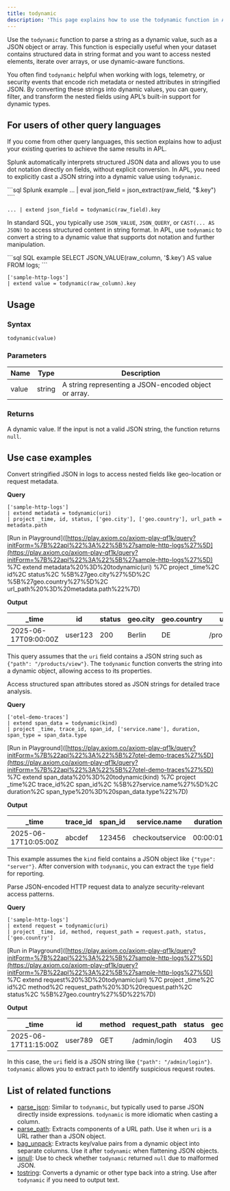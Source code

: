 ```yaml
---
title: todynamic
description: 'This page explains how to use the todynamic function in APL.'
---
```


Use the `todynamic` function to parse a string as a dynamic value, such as a JSON object or array. This function is especially useful when your dataset contains structured data in string format and you want to access nested elements, iterate over arrays, or use dynamic-aware functions.

You often find `todynamic` helpful when working with logs, telemetry, or security events that encode rich metadata or nested attributes in stringified JSON. By converting these strings into dynamic values, you can query, filter, and transform the nested fields using APL’s built-in support for dynamic types.

## For users of other query languages

If you come from other query languages, this section explains how to adjust your existing queries to achieve the same results in APL.

<AccordionGroup>
<Accordion title="Splunk SPL users">

Splunk automatically interprets structured JSON data and allows you to use dot notation directly on fields, without explicit conversion. In APL, you need to explicitly cast a JSON string into a dynamic value using `todynamic`.

<CodeGroup>
```sql Splunk example
... | eval json_field = json_extract(raw_field, "$.key")
````

```kusto APL equivalent
... | extend json_field = todynamic(raw_field).key
```

</CodeGroup>

</Accordion>
<Accordion title="ANSI SQL users">

In standard SQL, you typically use `JSON_VALUE`, `JSON_QUERY`, or `CAST(... AS JSON)` to access structured content in string format. In APL, use `todynamic` to convert a string to a dynamic value that supports dot notation and further manipulation.

<CodeGroup>
```sql SQL example
SELECT JSON_VALUE(raw_column, '$.key') AS value FROM logs;
```

```kusto APL equivalent
['sample-http-logs'] 
| extend value = todynamic(raw_column).key
```

</CodeGroup>

</Accordion>
</AccordionGroup>

## Usage

### Syntax

```kusto
todynamic(value)
```

### Parameters

| Name  | Type   | Description                                           |
| ----- | ------ | ----------------------------------------------------- |
| value | string | A string representing a JSON-encoded object or array. |

### Returns

A dynamic value. If the input is not a valid JSON string, the function returns `null`.

## Use case examples

<Tabs>
<Tab title="Log analysis">

Convert stringified JSON in logs to access nested fields like geo-location or request metadata.

**Query**

```kusto
['sample-http-logs']
| extend metadata = todynamic(uri)
| project _time, id, status, ['geo.city'], ['geo.country'], url_path = metadata.path
```

\[Run in Playground]\([https://play.axiom.co/axiom-play-qf1k/query?initForm=%7B%22apl%22%3A%22%5B%27sample-http-logs%27%5D](https://play.axiom.co/axiom-play-qf1k/query?initForm=%7B%22apl%22%3A%22%5B%27sample-http-logs%27%5D) %7C extend metadata%20%3D%20todynamic(uri) %7C project \_time%2C id%2C status%2C %5B%27geo.city%27%5D%2C %5B%27geo.country%27%5D%2C url\_path%20%3D%20metadata.path%22%7D)

**Output**

| \_time               | id      | status | geo.city | geo.country | url\_path      |
| -------------------- | ------- | ------ | -------- | ----------- | -------------- |
| 2025-06-17T09:00:00Z | user123 | 200    | Berlin   | DE          | /products/view |

This query assumes that the `uri` field contains a JSON string such as `{"path": "/products/view"}`. The `todynamic` function converts the string into a dynamic object, allowing access to its properties.

</Tab>
<Tab title="OpenTelemetry traces">

Access structured span attributes stored as JSON strings for detailed trace analysis.

**Query**

```kusto
['otel-demo-traces']
| extend span_data = todynamic(kind)
| project _time, trace_id, span_id, ['service.name'], duration, span_type = span_data.type
```

\[Run in Playground]\([https://play.axiom.co/axiom-play-qf1k/query?initForm=%7B%22apl%22%3A%22%5B%27otel-demo-traces%27%5D](https://play.axiom.co/axiom-play-qf1k/query?initForm=%7B%22apl%22%3A%22%5B%27otel-demo-traces%27%5D) %7C extend span\_data%20%3D%20todynamic(kind) %7C project \_time%2C trace\_id%2C span\_id%2C %5B%27service.name%27%5D%2C duration%2C span\_type%20%3D%20span\_data.type%22%7D)

**Output**

| \_time               | trace\_id | span\_id | service.name    | duration | span\_type |
| -------------------- | --------- | -------- | --------------- | -------- | ---------- |
| 2025-06-17T10:05:00Z | abcdef    | 123456   | checkoutservice | 00:00:01 | server     |

This example assumes the `kind` field contains a JSON object like `{"type": "server"}`. After conversion with `todynamic`, you can extract the `type` field for reporting.

</Tab>
<Tab title="Security logs">

Parse JSON-encoded HTTP request data to analyze security-relevant access patterns.

**Query**

```kusto
['sample-http-logs']
| extend request = todynamic(uri)
| project _time, id, method, request_path = request.path, status, ['geo.country']
```

\[Run in Playground]\([https://play.axiom.co/axiom-play-qf1k/query?initForm=%7B%22apl%22%3A%22%5B%27sample-http-logs%27%5D](https://play.axiom.co/axiom-play-qf1k/query?initForm=%7B%22apl%22%3A%22%5B%27sample-http-logs%27%5D) %7C extend request%20%3D%20todynamic(uri) %7C project \_time%2C id%2C method%2C request\_path%20%3D%20request.path%2C status%2C %5B%27geo.country%27%5D%22%7D)

**Output**

| \_time               | id      | method | request\_path | status | geo.country |
| -------------------- | ------- | ------ | ------------- | ------ | ----------- |
| 2025-06-17T11:15:00Z | user789 | GET    | /admin/login  | 403    | US          |

In this case, the `uri` field is a JSON string like `{"path": "/admin/login"}`. `todynamic` allows you to extract `path` to identify suspicious request routes.

</Tab>
</Tabs>

## List of related functions

* [parse\_json](/apl/utility-functions/parse_json): Similar to `todynamic`, but typically used to parse JSON directly inside expressions. `todynamic` is more idiomatic when casting a column.
* [parse\_path](/apl/string-functions/parse_path): Extracts components of a URL path. Use it when `uri` is a URL rather than a JSON object.
* [bag\_unpack](/apl/dynamic-functions/bag_unpack): Extracts key/value pairs from a dynamic object into separate columns. Use it after `todynamic` when flattening JSON objects.
* [isnull](/apl/scalar-functions/isnull): Use to check whether `todynamic` returned `null` due to malformed JSON.
* [tostring](/apl/scalar-functions/tostring): Converts a dynamic or other type back into a string. Use after `todynamic` if you need to output text.
